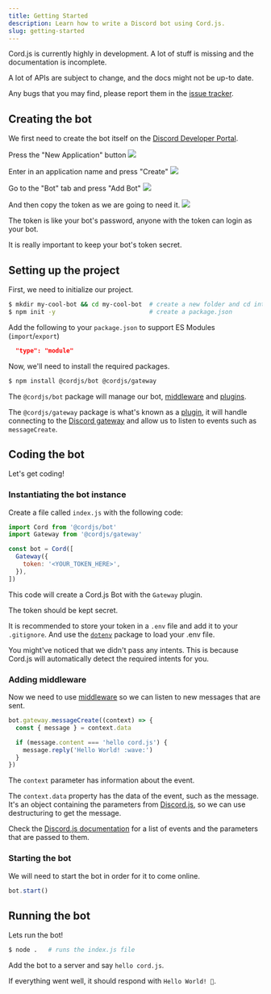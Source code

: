 ```yaml
---
title: Getting Started
description: Learn how to write a Discord bot using Cord.js.
slug: getting-started
---
```


<Note label="In Development">

Cord.js is currently highly in development.
A lot of stuff is missing and the documentation is incomplete.

A lot of APIs are subject to change, and the docs might not be up-to date.

Any bugs that you may find, please report them in the [issue tracker](https://github.com/lukadev-0/cord.js/issues).

</Note>

## Creating the bot

We first need to create the bot itself on the [Discord Developer Portal](https://discord.com/developers/applications).

<Disclosure label="Instructions">

Press the "New Application" button
![](/getting-started/Applications.png)

Enter in an application name and press "Create"
![](/getting-started/CreateApplication.png)

Go to the "Bot" tab and press "Add Bot"
![](/getting-started/AddBot.png)

And then copy the token as we are going to need it.
![](/getting-started/CopyToken.png)

<Warning>

The token is like your bot's password, anyone with the token can login as your bot.

It is really important to keep your bot's token secret.

</Warning>

</Disclosure>

## Setting up the project

First, we need to initialize our project.

```sh
$ mkdir my-cool-bot && cd my-cool-bot  # create a new folder and cd into it
$ npm init -y                          # create a package.json
```

Add the following to your `package.json` to support ES Modules (`import`/`export`)

```json
  "type": "module"
```

Now, we'll need to install the required packages.

```sh
$ npm install @cordjs/bot @cordjs/gateway
```

The `@cordjs/bot` package will manage our bot, [middleware](/docs/middleware) and [plugins](/docs/plugins).

The `@cordjs/gateway` package is what's known as a [plugin](/docs/plugins), it will
handle connecting to the [Discord gateway](https://discord.com/developers/docs/topics/gateway) and
allow us to listen to events such as `messageCreate`.

## Coding the bot

Let's get coding!

### Instantiating the bot instance

Create a file called `index.js` with the following code:

```js
import Cord from '@cordjs/bot'
import Gateway from '@cordjs/gateway'

const bot = Cord([
  Gateway({
    token: '<YOUR_TOKEN_HERE>',
  }),
])
```

This code will create a Cord.js Bot with the `Gateway` plugin.

<Note>

The token should be kept secret.

It is recommended to store your token in a `.env` file and add it to your `.gitignore`.
And use the [`dotenv`](https://npmjs.com/package/dotenv) package to load your .env file.

</Note>

<Info>

You might've noticed that we didn't pass any intents.
This is because Cord.js will automatically detect the required intents for you.

</Info>

### Adding middleware

Now we need to use [middleware](/docs/middleware) so we can listen
to new messages that are sent.

```js
bot.gateway.messageCreate((context) => {
  const { message } = context.data

  if (message.content === 'hello cord.js') {
    message.reply('Hello World! :wave:')
  }
})
```

The `context` parameter has information about the event.

The `context.data` property has the data of the event,
such as the message.
It's an object containing the parameters from [Discord.js](https://discord.js), so we can
use destructuring to get the message.

Check the [Discord.js documentation](https://discord.js.org/#/docs/discord.js/stable/class/Client?scrollTo=e-apiRequest)
for a list of events and the parameters that are passed to them.

### Starting the bot

We will need to start the bot in order for it to come online.

```js
bot.start()
```

## Running the bot

Lets run the bot!

```sh
$ node .   # runs the index.js file
```

Add the bot to a server and say `hello cord.js`.

If everything went well, it should respond with `Hello World! 👋`.
